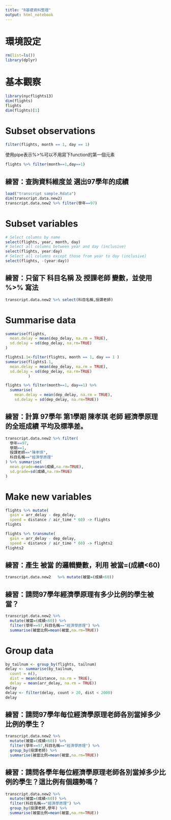 ```yaml
---
title: "R基礎資料整理"
output: html_notebook
---
```

# 環境設定
```r
rm(list=ls())
library(dplyr)
```

# 基本觀察
```r
library(nycflights13)
dim(flights)
flights
dim(flights)[1]
```

# Subset observations
```r
filter(flights, month == 1, day == 1)
```

使用pipe表示%>%可以不用寫下function的第一個元素
```r
flights %>% filter(month==1,day==1) 
```

## 練習：查詢資料維度並 選出97學年的成績
```r
load("transcript sample.Rdata")
dim(transcript.data.new2)
transcript.data.new2 %>% filter(學年==97)
```

# Subset variables
```r
# Select columns by name
select(flights, year, month, day)
# Select all columns between year and day (inclusive)
select(flights, year:day)
# Select all columns except those from year to day (inclusive)
select(flights, -(year:day))
```

## 練習：只留下 科目名稱 及 授課老師 變數，並使用 %>% 寫法
```r
transcript.data.new2 %>% select(科目名稱,授課老師)
```

# Summarise data
```r
summarise(flights,
  mean.delay = mean(dep_delay, na.rm = TRUE),
  sd.delay = sd(dep_delay, na.rm=TRUE)
)
```


```r
flights1.1<-filter(flights, month == 1, day == 1 )
summarise(flights1.1,
  mean.delay = mean(dep_delay, na.rm = TRUE),
  sd.delay = sd(dep_delay, na.rm=TRUE)
          )
```

```r
flights %>% filter(month==1, day==1) %>%
  summarise(
    mean.delay = mean(dep_delay, na.rm = TRUE),
    sd.delay = sd(dep_delay, na.rm=TRUE))
```

## 練習：計算 97學年 第1學期 陳孝琪 老師 經濟學原理 的全班成績 平均及標準差。
```r
transcript.data.new2 %>% filter(
  學年==97,
  學期==1,
  授課老師=="陳孝琪",
  科目名稱=="經濟學原理"
) %>% summarise(
  mean.grade=mean(成績,na.rm=TRUE),
  sd.grade=sd(成績,na.rm=TRUE)
)

```

# Make new variables
```r
flights %>% mutate(
  gain = arr_delay - dep_delay,
  speed = distance / air_time * 60) -> flights
flights
```
```r
flights %>% transmute(
  gain = arr_delay - dep_delay,
  speed = distance / air_time * 60) -> flights2
flights2
```

## 練習：產生 被當 的邏輯變數，利用 被當=(成績<60)
```r
transcript.data.new2   %>% mutate(被當=(成績<60))
```

## 練習：請問97學年經濟學原理有多少比例的學生被當？
```r
transcript.data.new2 %>% 
  mutate(被當=(成績<60)) %>%
  filter(學年==97,科目名稱=="經濟學原理") %>%
  summarise(被當比例=mean(被當,na.rm=TRUE))
```

# Group data
```r
by_tailnum <- group_by(flights, tailnum)
delay <- summarise(by_tailnum,
  count = n(),
  dist = mean(distance, na.rm = TRUE),
  delay = mean(arr_delay, na.rm = TRUE))
delay
delay <- filter(delay, count > 20, dist < 2000)
delay
```

## 練習：請問97學年每位經濟學原理老師各別當掉多少比例的學生？
```r
transcript.data.new2 %>% 
  mutate(被當=(成績<60)) %>%
  filter(學年==97,科目名稱=="經濟學原理") %>%
  group_by(授課老師) %>%
  summarise(被當比例=mean(被當,na.rm=TRUE))
```

## 練習：請問各學年每位經濟學原理老師各別當掉多少比例的學生？這比例有個趨勢嗎？
```r
transcript.data.new2 %>% 
  mutate(被當=(成績<60)) %>%
  filter(科目名稱=="經濟學原理") %>%
  group_by(授課老師,學年) %>%
  summarise(被當比例=mean(被當,na.rm=TRUE))
```
